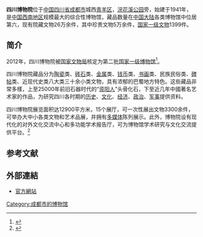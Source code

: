 {{Infobox Museum
|image         = 四川博物院.JPG
|imagesize     = 150
|caption       = 四川博物馆
|logo          = Sichuan Museum logo.png
|logosize      = 
|map_type      = 
|map_caption   = 
|latitude      = 30.660267
|longitude     = 104.034348
|established   = 1941年
|dissolved     = 
|location      = [[四川省|四川省]][[成都市|成都市]][[青羊区|青羊区]]浣花南路251号
|坐标          = {{coord|30.66303616|104.02913358|display=inline,title|region:CN_type:landmark}}
|type          = 综合性博物馆
|area          = 88亩
|visitors      = 490万人（2009年至2013年）
|馆藏规模      = 约26万件
|director      = 
|curator       = 
|publictransit = 
|website       = http://www.scmuseum.cn/
}}
'''四川博物院'''位于[[中国|中国]][[四川省|四川省]][[成都市|成都市]]城西[[青羊区|青羊区]]，[[浣花溪公园|浣花溪公园]]旁，始建于1941年，是[[中国西南地区|中国西南地区]]规模最大的综合性博物馆，藏品数量在[[中国大陆|中国大陆]]各类博物馆中位居第六，现有院藏文物26万余件，其中珍贵文物5万余件，[[国家一级文物|国家一级文物]]1399件。

== 简介 ==
2012年，四川博物院被[[国家文物局|国家文物局]]核定为第二批[[国家一级博物馆|国家一级博物馆]]<ref>{{Cite web |url = http://www.gov.cn/zwgk/2012-12/07/content_2285163.htm |title = 关于发布第二批国家一级博物馆名单的通知（文物博函〔2012〕2237号） |author =  |date = 2012-12-07 |publisher = 中国政府网 |language =  |accessdate =  |quote =  |archive-date = 2016-12-20 |archive-url = https://web.archive.org/web/20161220083054/http://www.gov.cn/zwgk/2012-12/07/content_2285163.htm |dead-url = no }}</ref>。

四川博物院藏品分为[[陶瓷|陶瓷]]类、[[砖石|砖石]]类、[[金属|金属]]类、[[钱币|钱币]]类、[[书画|书画]]类、民族民俗类、[[碑帖|碑帖]]类、近现代史类八大类三十余小类文物，具有浓郁的巴蜀地方特色。这些藏品非常多樣，上至25000年前旧石器时代的“[[资阳人|资阳人]]”头骨化石，下至近几年中國著名艺术家的作品，为研究四川各时期的[[历史|历史]]、[[文化|文化]]、[[经济|经济]]、[[政治|政治]]、[[军事|军事]]提供资料。

四川博物院展览面积达12900平方米，15个展厅，可一次性展出文物3300余件，可举办大中小各类文物和艺术品展，并拥有[[多媒体|多媒体]]陈列展示。此外，博物院设有现代化的对外文化交流中心和多功能学术报告厅，可为博物馆学术研究与文化交流提供平台。<ref>{{Cite web |url=http://www.scmuseum.cn/zh-gb/html/Show1_1.aspx |title=四川博物院简介 |accessdate=2011-03-23 |archive-date=2010-06-01 |archive-url=https://web.archive.org/web/20100601051434/http://www.scmuseum.cn/zh-gb/html/Show1_1.aspx |dead-url=no }}</ref>
== 参考文献 ==
{{reflist}}

== 外部連結 ==
* [http://www.scmuseum.cn/ 官方網站]{{Wayback|url=http://www.scmuseum.cn/ |date=20110208060950 }}
{{Commons|Category:Sichuan Provincial Museum}}

{{中国国家一级博物馆}}


[[Category:成都市的博物馆|Category:成都市的博物馆]]